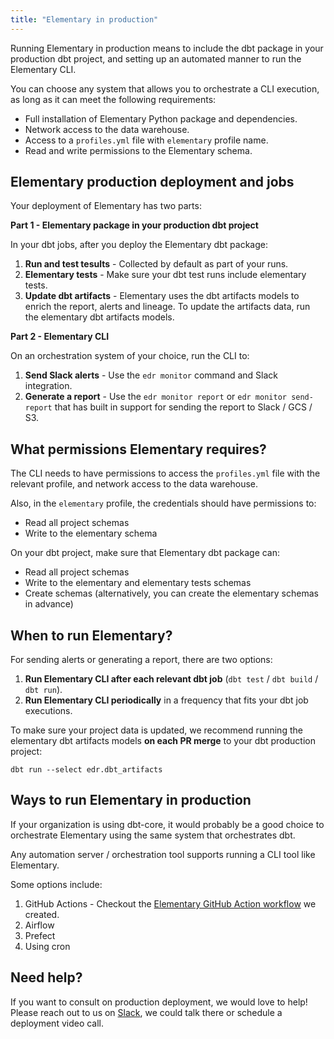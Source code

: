 ```yaml
---
title: "Elementary in production"
---
```



Running Elementary in production means to include the dbt package in your production dbt project, 
and setting up an automated manner to run the Elementary CLI.

You can choose any system that allows you to orchestrate a CLI execution, as long as it can meet the following requirements:
- Full installation of Elementary Python package and dependencies. 
- Network access to the data warehouse.
- Access to a `profiles.yml` file with `elementary` profile name.
- Read and write permissions to the Elementary schema.  

## Elementary production deployment and jobs 

Your deployment of Elementary has two parts:

**Part 1 - Elementary package in your production dbt project**

In your dbt jobs, after you deploy the Elementary dbt package: 
1. **Run and test tesults** - Collected by default as part of your runs.
2. **Elementary tests** - Make sure your dbt test runs include elementary tests. 
3. **Update dbt artifacts** - Elementary uses the dbt artifacts models to enrich the report, alerts and lineage. To update the artifacts data, run the elementary dbt artifacts models. 


**Part 2 - Elementary CLI**

On an orchestration system of your choice, run the CLI to:
1. **Send Slack alerts** - Use the `edr monitor` command and Slack integration.
2. **Generate a report** - Use the `edr monitor report` or `edr monitor send-report` that has built in support for sending the report to Slack / GCS / S3.


## What permissions Elementary requires?

The CLI needs to have permissions to access the `profiles.yml` file with the relevant profile, 
and network access to the data warehouse. 

Also, in the `elementary` profile, the credentials should have permissions to:
- Read all project schemas 
- Write to the elementary schema

On your dbt project, make sure that Elementary dbt package can: 
- Read all project schemas
- Write to the elementary and elementary tests schemas
- Create schemas (alternatively, you can create the elementary schemas in advance)

<Schemas />

## When to run Elementary?

For sending alerts or generating a report, there are two options:

1. **Run Elementary CLI after each relevant dbt job** (`dbt test` / `dbt build` / `dbt run`).
2. **Run Elementary CLI periodically** in a frequency that fits your dbt job executions.

To make sure your project data is updated, we recommend running the elementary dbt artifacts models **on each PR merge** to your dbt production project:  
```shell
dbt run --select edr.dbt_artifacts
```

## Ways to run Elementary in production

If your organization is using dbt-core, it would probably be a good choice to orchestrate Elementary using the same system that orchestrates dbt.

Any automation server / orchestration tool supports running a CLI tool like Elementary.

Some options include: 

1. GitHub Actions - Checkout the [Elementary GitHub Action workflow](https://github.com/elementary-data/run-elementary-action) we created.
2. Airflow
3. Prefect
5. Using cron

## Need help?

If you want to consult on production deployment, we would love to help!  
Please reach out to us on [Slack](https://join.slack.com/t/elementary-community/shared_invite/zt-uehfrq2f-zXeVTtXrjYRbdE_V6xq4Rg), we could talk there or schedule a deployment video call. 

